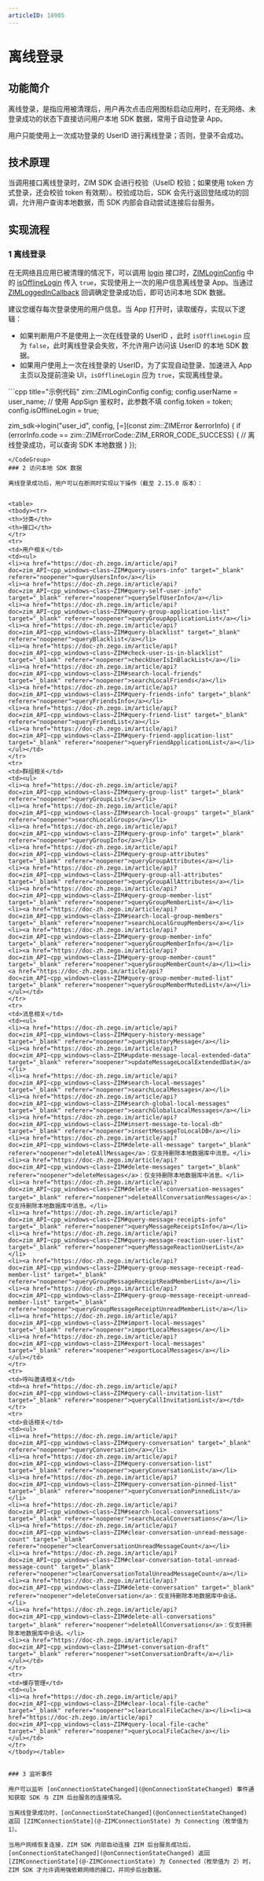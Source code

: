 ```yaml
---
articleID: 18905
---
```


# 离线登录

## 功能简介

离线登录，是指应用被清理后，用户再次点击应用图标启动应用时，在无网络、未登录成功的状态下直接访问用户本地 SDK 数据，常用于自动登录 App。

<Note title="说明">

用户只能使用上一次成功登录的 UserID 进行离线登录；否则，登录不会成功。
</Note>

## 技术原理

当调用接口离线登录时，ZIM SDK 会进行校验（UseID 校验；如果使用 token 方式登录，还会校验 token 有效期）。校验成功后，SDK 会先行返回登陆成功的回调，允许用户查询本地数据，而 SDK 内部会自动尝试连接后台服务。


## 实现流程

### 1 离线登录

在无网络且应用已被清理的情况下，可以调用 [login](@login__2) 接口时，[ZIMLoginConfig](@-ZIMLoginConfig) 中的 [isOfflineLogin](@isOfflineLogin) 传入 `true`，实现使用上一次的用户信息离线登录 App。当通过 [ZIMLoggedInCallback](@ZIMLoggedInCallback) 回调确定登录成功后，即可访问本地 SDK 数据。 

<Note title="说明">

建议您缓存每次登录使用的用户信息。当 App 打开时，读取缓存，实现以下逻辑：
- 如果判断用户不是使用上一次在线登录的 UserID ，此时 `isOfflineLogin` 应为 `false`，此时离线登录会失败，不允许用户访问该 UserID 的本地 SDK 数据。
- 如果用户使用上一次在线登录的 UserID，为了实现自动登录、加速进入 App 主页以及提前渲染 UI，`isOfflineLogin` 应为 `true`，实现离线登录。
</Note>




<CodeGroup>
```cpp title="示例代码"
zim::ZIMLoginConfig config;
config.userName = user_name;
// 使用 AppSign 鉴权时，此参数不填
config.token = token;
config.isOfflineLogin = true;

zim_sdk->login("user_id", config, [=](const zim::ZIMError &errorInfo) {
    if (errorInfo.code == zim::ZIMErrorCode::ZIM_ERROR_CODE_SUCCESS) {
        // 离线登录成功，可以查询 SDK 本地数据
    }
    });
```
</CodeGroup>
### 2 访问本地 SDK 数据

离线登录成功后，用户可以在断网时实现以下操作（截至 2.15.0 版本）：


<table>
<tbody><tr>
<th>分类</th>
<th>接口</th>
</tr>
<tr>
<td>用户相关</td>
<td><ul>
<li><a href="https://doc-zh.zego.im/article/api?doc=zim_API~cpp_windows~class~ZIM#query-users-info" target="_blank" referer="noopener">queryUsersInfo</a></li>
<li><a href="https://doc-zh.zego.im/article/api?doc=zim_API~cpp_windows~class~ZIM#query-self-user-info" target="_blank" referer="noopener">querySelfUserInfo</a></li>
<li><a href="https://doc-zh.zego.im/article/api?doc=zim_API~cpp_windows~class~ZIM#query-group-application-list" target="_blank" referer="noopener">queryGroupApplicationList</a></li>
<li><a href="https://doc-zh.zego.im/article/api?doc=zim_API~cpp_windows~class~ZIM#query-blacklist" target="_blank" referer="noopener">queryBlacklist</a></li>
<li><a href="https://doc-zh.zego.im/article/api?doc=zim_API~cpp_windows~class~ZIM#check-user-is-in-blacklist" target="_blank" referer="noopener">checkUserIsInBlackList</a></li>
<li><a href="https://doc-zh.zego.im/article/api?doc=zim_API~cpp_windows~class~ZIM#search-local-friends" target="_blank" referer="noopener">searchLocalFriends</a></li>
<li><a href="https://doc-zh.zego.im/article/api?doc=zim_API~cpp_windows~class~ZIM#query-friends-info" target="_blank" referer="noopener">queryFriendsInfo</a></li>
<li><a href="https://doc-zh.zego.im/article/api?doc=zim_API~cpp_windows~class~ZIM#query-friend-list" target="_blank" referer="noopener">queryFriendList</a></li>
<li><a href="https://doc-zh.zego.im/article/api?doc=zim_API~cpp_windows~class~ZIM#query-friend-application-list" target="_blank" referer="noopener">queryFriendApplicationList</a></li>
</ul></td>
</tr>
<tr>
<td>群组相关</td>
<td><ul>
<li><a href="https://doc-zh.zego.im/article/api?doc=zim_API~cpp_windows~class~ZIM#query-group-list" target="_blank" referer="noopener">queryGroupList</a></li>
<li><a href="https://doc-zh.zego.im/article/api?doc=zim_API~cpp_windows~class~ZIM#search-local-groups" target="_blank" referer="noopener">searchLocalGroups</a></li>
<li><a href="https://doc-zh.zego.im/article/api?doc=zim_API~cpp_windows~class~ZIM#query-group-info" target="_blank" referer="noopener">queryGroupInfo</a></li>
<li><a href="https://doc-zh.zego.im/article/api?doc=zim_API~cpp_windows~class~ZIM#query-group-attributes" target="_blank" referer="noopener">queryGroupAttributes</a></li>
<li><a href="https://doc-zh.zego.im/article/api?doc=zim_API~cpp_windows~class~ZIM#query-group-all-attributes" target="_blank" referer="noopener">queryGroupAllAttributes</a></li>
<li><a href="https://doc-zh.zego.im/article/api?doc=zim_API~cpp_windows~class~ZIM#query-group-member-list" target="_blank" referer="noopener">queryGroupMemberList</a></li>
<li><a href="https://doc-zh.zego.im/article/api?doc=zim_API~cpp_windows~class~ZIM#search-local-group-members" target="_blank" referer="noopener">searchLocalGroupMembers</a></li>
<li><a href="https://doc-zh.zego.im/article/api?doc=zim_API~cpp_windows~class~ZIM#query-group-member-info" target="_blank" referer="noopener">queryGroupMemberInfo</a></li>
<li><a href="https://doc-zh.zego.im/article/api?doc=zim_API~cpp_windows~class~ZIM#query-group-member-count" target="_blank" referer="noopener">queryGroupMemberCount</a></li><li><a href="https://doc-zh.zego.im/article/api?doc=zim_API~cpp_windows~class~ZIM#query-group-member-muted-list" target="_blank" referer="noopener">queryGroupMemberMutedList</a></li>
</ul></td>
</tr>
<tr>
<td>消息相关</td>
<td><ul>
<li><a href="https://doc-zh.zego.im/article/api?doc=zim_API~cpp_windows~class~ZIM#query-history-message" target="_blank" referer="noopener">queryHistoryMessage</a></li>
<li><a href="https://doc-zh.zego.im/article/api?doc=zim_API~cpp_windows~class~ZIM#update-message-local-extended-data" target="_blank" referer="noopener">updateMessageLocalExtendedData</a></li>
<li><a href="https://doc-zh.zego.im/article/api?doc=zim_API~cpp_windows~class~ZIM#search-local-messages" target="_blank" referer="noopener">searchLocalMessages</a></li>
<li><a href="https://doc-zh.zego.im/article/api?doc=zim_API~cpp_windows~class~ZIM#search-global-local-messages" target="_blank" referer="noopener">searchGlobalLocalMessages</a></li>
<li><a href="https://doc-zh.zego.im/article/api?doc=zim_API~cpp_windows~class~ZIM#insert-message-to-local-db" target="_blank" referer="noopener">insertMessageToLocalDB</a></li>
<li><a href="https://doc-zh.zego.im/article/api?doc=zim_API~cpp_windows~class~ZIM#delete-all-message" target="_blank" referer="noopener">deleteAllMessage</a>：仅支持删除本地数据库中消息。</li>
<li><a href="https://doc-zh.zego.im/article/api?doc=zim_API~cpp_windows~class~ZIM#delete-messages" target="_blank" referer="noopener">deleteMessages</a>：仅支持删除本地数据库中消息。</li><li><a href="https://doc-zh.zego.im/article/api?doc=zim_API~cpp_windows~class~ZIM#delete-all-conversation-messages" target="_blank" referer="noopener">deleteAllConversationMessages</a>：仅支持删除本地数据库中消息。</li>
<li><a href="https://doc-zh.zego.im/article/api?doc=zim_API~cpp_windows~class~ZIM#query-message-receipts-info" target="_blank" referer="noopener">queryMessageReceiptsInfo</a></li>
<li><a href="https://doc-zh.zego.im/article/api?doc=zim_API~cpp_windows~class~ZIM#query-message-reaction-user-list" target="_blank" referer="noopener">queryMessageReactionUserList</a></li>
<li><a href="https://doc-zh.zego.im/article/api?doc=zim_API~cpp_windows~class~ZIM#query-group-message-receipt-read-member-list" target="_blank" referer="noopener">queryGroupMessageReceiptReadMemberList</a></li>
<li><a href="https://doc-zh.zego.im/article/api?doc=zim_API~cpp_windows~class~ZIM#query-group-message-receipt-unread-member-list" target="_blank" referer="noopener">queryGroupMessageReceiptUnreadMemberList</a></li>
<li><a href="https://doc-zh.zego.im/article/api?doc=zim_API~cpp_windows~class~ZIM#import-local-messages" target="_blank" referer="noopener">importLocalMessages</a></li>
<li><a href="https://doc-zh.zego.im/article/api?doc=zim_API~cpp_windows~class~ZIM#export-local-messages" target="_blank" referer="noopener">exportLocalMessages</a></li>
</ul></td>
</tr>
<tr>
<td>呼叫邀请相关</td>
<td><a href="https://doc-zh.zego.im/article/api?doc=zim_API~cpp_windows~class~ZIM#query-call-invitation-list" target="_blank" referer="noopener">queryCallInvitationList</a></td>
</tr>
<tr>
<td>会话相关</td>
<td><ul>
<li><a href="https://doc-zh.zego.im/article/api?doc=zim_API~cpp_windows~class~ZIM#query-conversation" target="_blank" referer="noopener">queryConversation</a></li>
<li><a href="https://doc-zh.zego.im/article/api?doc=zim_API~cpp_windows~class~ZIM#query-conversation-list" target="_blank" referer="noopener">queryConversationList</a></li>
<li><a href="https://doc-zh.zego.im/article/api?doc=zim_API~cpp_windows~class~ZIM#query-conversation-pinned-list" target="_blank" referer="noopener">queryConversationPinnedList</a></li>
<li><a href="https://doc-zh.zego.im/article/api?doc=zim_API~cpp_windows~class~ZIM#search-local-conversations" target="_blank" referer="noopener">searchLocalConversations</a></li>
<li><a href="https://doc-zh.zego.im/article/api?doc=zim_API~cpp_windows~class~ZIM#clear-conversation-unread-message-count" target="_blank" referer="noopener">clearConversationUnreadMessageCount</a></li>
<li><a href="https://doc-zh.zego.im/article/api?doc=zim_API~cpp_windows~class~ZIM#clear-conversation-total-unread-message-count" target="_blank" referer="noopener">clearConversationTotalUnreadMessageCount</a></li>
<li><a href="https://doc-zh.zego.im/article/api?doc=zim_API~cpp_windows~class~ZIM#delete-conversation" target="_blank" referer="noopener">deleteConversation</a>：仅支持删除本地数据库中会话。</li>
<li><a href="https://doc-zh.zego.im/article/api?doc=zim_API~cpp_windows~class~ZIM#delete-all-conversations" target="_blank" referer="noopener">deleteAllConversations</a>：仅支持删除本地数据库中会话。</li>
<li><a href="https://doc-zh.zego.im/article/api?doc=zim_API~cpp_windows~class~ZIM#set-conversation-draft" target="_blank" referer="noopener">setConversationDraft</a></li>
</ul></td>
</tr>
<tr>
<td>缓存管理</td>
<td><ul>
<li><a href="https://doc-zh.zego.im/article/api?doc=zim_API~cpp_windows~class~ZIM#clear-local-file-cache" target="_blank" referer="noopener">clearLocalFileCache</a></li><li><a href="https://doc-zh.zego.im/article/api?doc=zim_API~cpp_windows~class~ZIM#query-local-file-cache" target="_blank" referer="noopener">queryLocalFileCache</a></li>
</ul></td>
</tr>
</tbody></table>


### 3 监听事件

用户可以监听 [onConnectionStateChanged](@onConnectionStateChanged) 事件通知获取 SDK 与 ZIM 后台服务的连接情况。

当离线登录成功时，[onConnectionStateChanged](@onConnectionStateChanged) 返回 [ZIMConnectionState](@-ZIMConnectionState) 为 Connecting（枚举值为 1）。

当用户网络恢复连接，ZIM SDK 内部自动连接 ZIM 后台服务成功后，[onConnectionStateChanged](@onConnectionStateChanged) 返回 [ZIMConnectionState](@-ZIMConnectionState) 为 Connected（枚举值为 2）时，ZIM SDK 才允许调用强依赖网络的接口，并同步后台数据。
